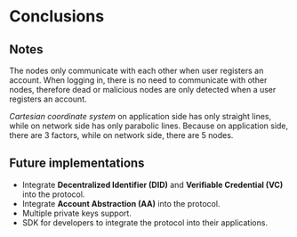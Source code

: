 # Conclusions

## Notes

The nodes only communicate with each other when user registers an account. When logging in, there is no need to communicate with other nodes, therefore dead or malicious nodes are only detected when a user registers an account.

_Cartesian coordinate system_ on application side has only straight lines, while on network side has only parabolic lines. Because on application side, there are 3 factors, while on network side, there are 5 nodes.

## Future implementations

-   Integrate **Decentralized Identifier (DID)** and **Verifiable Credential (VC)** into the protocol.
-   Integrate **Account Abstraction (AA)** into the protocol.
-   Multiple private keys support.
-   SDK for developers to integrate the protocol into their applications.
